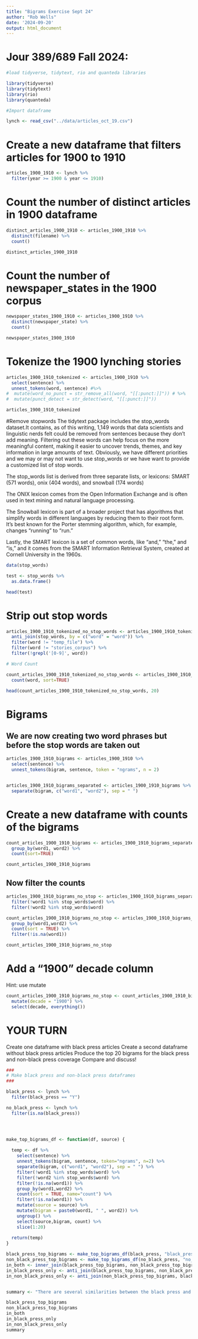 ```yaml
---
title: "Bigrams Exercise Sept 24"
author: "Rob Wells"
date: '2024-09-20'
output: html_document
---
```


# Jour 389/689 Fall 2024:


```r
#load tidyverse, tidytext, rio and quanteda libraries

library(tidyverse)
library(tidytext)
library(rio)
library(quanteda)
```

```r
#Import dataframe 

lynch <- read_csv("../data/articles_oct_19.csv")

```


# Create a new dataframe that filters articles for 1900 to 1910

```r

articles_1900_1910 <- lynch %>%
  filter(year >= 1900 & year <= 1910)


```


# Count the number of distinct articles in 1900 dataframe
```r
distinct_articles_1900_1910 <- articles_1900_1910 %>%
  distinct(filename) %>%
  count()

distinct_articles_1900_1910

```

# Count the number of newspaper_states in the 1900 corpus
```r
newspaper_states_1900_1910 <- articles_1900_1910 %>%
  distinct(newspaper_state) %>%
  count()

newspaper_states_1900_1910

```

# Tokenize the 1900 lynching stories

```r
articles_1900_1910_tokenized <- articles_1900_1910 %>%
  select(sentence) %>%
  unnest_tokens(word, sentence) #%>%
#  mutate(word_no_punct = str_remove_all(word, "[[:punct:]]")) # %>%
#  mutate(punct_detect = str_detect(word, "[[:punct:]]")) 

articles_1900_1910_tokenized

```


#Remove stopwords
The tidytext package includes the stop_words dataset.It contains, as of this writing, 1,149 words that data scientists and linguistic nerds felt could be removed from sentences because they don't add meaning. Filtering out these words can help focus on the more meaningful content, making it easier to uncover trends, themes, and key information in large amounts of text. Obviously, we have different priorities and we may or may not want to use stop_words or we have want to provide a customized list of stop words.

The stop_words list is derived from three separate lists, or lexicons: SMART (571 words), onix (404 words), and snowball (174 words)

The ONIX lexicon comes from the Open Information Exchange and is often used in text mining and natural language processing. 

The Snowball lexicon is part of a broader project that has algorithms that simplify words in different languages by reducing them to their root form. It's best known for the Porter stemming algorithm, which, for example, changes "running" to "run." 

Lastly, the SMART lexicon is a set of common words, like "and," "the," and "is," and it comes from the SMART Information Retrieval System, created at Cornell University in the 1960s.

```r
data(stop_words)

test <- stop_words %>% 
  as.data.frame()

head(test)
```
# Strip out stop words

```r

articles_1900_1910_tokenized_no_stop_words <- articles_1900_1910_tokenized %>%
  anti_join(stop_words, by = c("word" = "word")) %>%
  filter(word != "temp_file") %>%
  filter(word != "stories_corpus") %>%
  filter(!grepl('[0-9]', word))

# Word Count

count_articles_1900_1910_tokenized_no_stop_words <- articles_1900_1910_tokenized_no_stop_words %>%
  count(word, sort=TRUE)

head(count_articles_1900_1910_tokenized_no_stop_words, 20)


```

# Bigrams
## We are now creating two word phrases but before the stop words are taken out

```r


articles_1900_1910_bigrams <- articles_1900_1910 %>%
  select(sentence) %>%
  unnest_tokens(bigram, sentence, token = "ngrams", n = 2)


articles_1900_1910_bigrams_separated <- articles_1900_1910_bigrams %>%
  separate(bigram, c("word1", "word2"), sep = " ")


```

# Create a new dataframe with counts of the bigrams
```r
count_articles_1900_1910_bigrams <- articles_1900_1910_bigrams_separated %>%
  group_by(word1, word2) %>%
  count(sort=TRUE)

count_articles_1900_1910_bigrams
```

## Now filter the counts 
```r

articles_1900_1910_bigrams_no_stop <- articles_1900_1910_bigrams_separated %>%
  filter(!word1 %in% stop_words$word) %>%
  filter(!word2 %in% stop_words$word)

count_articles_1900_1910_bigrams_no_stop <- articles_1900_1910_bigrams_no_stop %>%
  group_by(word1,word2) %>%
  count(sort = TRUE) %>% 
  filter(!is.na(word1))

count_articles_1900_1910_bigrams_no_stop
```

# Add a "1900" decade column

Hint: use mutate

```r

count_articles_1900_1910_bigrams_no_stop <- count_articles_1900_1910_bigrams_no_stop %>%
  mutate(decade = "1900") %>%
  select(decade, everything())

```


# YOUR TURN

Create one dataframe with black press articles
Create a second dataframe without black press articles
Produce the top 20 bigrams for the black press and non-black press coverage
Compare and discuss!

```r

###
# Make black press and non-black press dataframes
###

black_press <- lynch %>%
  filter(black_press == "Y")

no_black_press <- lynch %>%
  filter(is.na(black_press))




make_top_bigrams_df <- function(df, source) {
  
  temp <- df %>%
    select(sentence) %>%
    unnest_tokens(bigram, sentence, token="ngrams", n=2) %>%
    separate(bigram, c("word1", "word2"), sep = " ") %>%
    filter(!word1 %in% stop_words$word) %>%
    filter(!word2 %in% stop_words$word) %>% 
    filter(!is.na(word1)) %>%
    group_by(word1,word2) %>%
    count(sort = TRUE, name="count") %>% 
    filter(!is.na(word1)) %>%
    mutate(source = source) %>%
    mutate(bigram = paste0(word1, " ", word2)) %>%
    ungroup() %>%
    select(source,bigram, count) %>%
    slice(1:20)
  
  return(temp)
}

black_press_top_bigrams <- make_top_bigrams_df(black_press, "black_press")
non_black_press_top_bigrams <- make_top_bigrams_df(no_black_press, "no_black_press")
in_both <- inner_join(black_press_top_bigrams, non_black_press_top_bigrams, by="bigram")
in_black_press_only <- anti_join(black_press_top_bigrams, non_black_press_top_bigrams, by="bigram")
in_non_black_press_only <- anti_join(non_black_press_top_bigrams, black_press_top_bigrams, by="bigram")


summary <- "There are several similarities between the black press and non-black press coverage of lynching, based on the top bigrams for each corpus. Six of 20 bigrams appear in both lists: Mob violence, lynch law, grand jury, white woman, st louis and mob law, suggesting some overlap, though it's hard to know without further research if the terms are used to the same effect in both corpuses.  The black press top list also includes bigrams like colored people, civil rights, anti lynch, the federal government and lynching bill, which are not present in the non-black press top bigrams list. This could suggest that the black press was more likely to discuss the broader social, legal and political implications of lynching, though further research is needed to confirm this. Meanwhile, the list of bigrams exclusive to the non-black press includes several law enforcement and legal process terms -- county jail, deputy sheriff, court house, criminal assault -- and specific references to the act of lynching -- negro lynched, murderer lynched, mob lynches, mob lynched. That could suggest a greater coverage focus of individual lynching events, though further research is needed to confirm this."

black_press_top_bigrams
non_black_press_top_bigrams
in_both
in_black_press_only
in_non_black_press_only
summary
```

